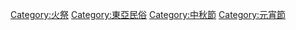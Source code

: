 [[Category:火祭|Category:火祭]]
[[Category:東亞民俗|Category:東亞民俗]]
[[Category:中秋節|Category:中秋節]]
[[Category:元宵節|Category:元宵節]]